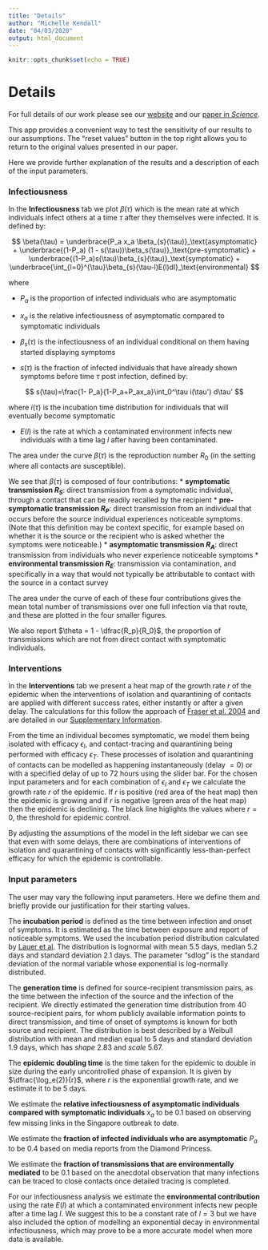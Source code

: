 ```yaml
---
title: "Details"
author: "Michelle Kendall"
date: "04/03/2020"
output: html_document
---
```


<!-- NB you need to perform
     library(knitr)
     knit(details.Rmd)
     to create the md file
     to be used in the shiny app -->

```r
knitr::opts_chunk$set(echo = TRUE)
```

# Details

For full details of our work please see our <a href="https://045.medsci.ox.ac.uk/" target="_blank">website</a> and our <a href="https://science.sciencemag.org/lookup/doi/10.1126/science.abb6936" target="_blank">paper in *Science*</a>.

This app provides a convenient way to test the sensitivity of our results to our assumptions.
The "reset values" button in the top right allows you to return to the original values presented in our paper.

Here we provide further explanation of the results and a description of each of the input parameters.

### Infectiousness

In the **Infectiousness** tab we plot $\beta(\tau)$ which is the mean rate at which individuals infect others at a time $\tau$ after they themselves were infected. It is defined by:

$$
\beta(\tau) = \underbrace{P_a x_a \beta_{s}(\tau)}_\text{asymptomatic} + \underbrace{(1-P_a) (1 - s(\tau))\beta_s(\tau)}_\text{pre-symptomatic} + \underbrace{(1-P_a)s(\tau)\beta_{s}(\tau)}_\text{symptomatic} + \underbrace{\int_{l=0}^{\tau}\beta_{s}(\tau-l)E(l)dl}_\text{environmental}
$$

where 

* $P_a$ is the proportion of infected individuals who are asymptomatic

* $x_a$ is the relative infectiousness of asymptomatic compared to symptomatic individuals

* $\beta_s(\tau)$ is the infectiousness of an individual conditional on them having started displaying symptoms

* $s(\tau)$ is the fraction of infected individuals that have already shown symptoms before time $\tau$ post infection, defined by:

$$
s(\tau)=\frac{1- P_a}{1-P_a+P_ax_a}\int_0^\tau i(\tau') d\tau'
$$

where $i(\tau)$ is the incubation time distribution for individuals that will eventually become symptomatic

* $E(l)$ is the rate at which a contaminated environment infects new individuals with a time lag $l$ after having been contaminated.


The area under the curve $\beta(\tau)$ is the reproduction number $R_0$ (in the setting where all contacts are susceptible).

We see that $\beta(\tau)$ is composed of four contributions: 
* **symptomatic transmission $R_S$**: direct transmission from a symptomatic individual, through a contact that can be readily recalled by the recipient
* **pre-symptomatic transmission $R_P$**: direct transmission from an individual that occurs before the source individual experiences noticeable symptoms. (Note that this definition may be context specific, for example based on whether it is the source or the recipient who is asked whether the symptoms were noticeable.)
* **asymptomatic transmission $R_A$**: direct transmission from individuals who never experience noticeable symptoms
* **environmental transmission $R_E$**: transmission via contamination, and specifically in a way that would not typically be attributable to contact with the source in a contact survey

The area under the curve of each of these four contributions gives the mean total number of transmissions over one full infection via that route, and these are plotted in the four smaller figures.

We also report $\theta = 1 - \dfrac{R_p}{R_0}$, the proportion of transmissions which are not from direct contact with symptomatic individuals.

### Interventions

In the **Interventions** tab we present a heat map of the growth rate $r$ of the epidemic when the interventions of isolation and quarantining of contacts are applied with different success rates, either instantly or after a given delay.
The calculations for this follow the approach of <a href="https://doi.org/10.1073/pnas.0307506101" target="_blank">Fraser et al. 2004</a> and are detailed in our <a href="https://science.sciencemag.org/lookup/doi/10.1126/science.abb6936" target="_blank">Supplementary Information</a>.

From the time an individual becomes symptomatic, we model them being isolated with efficacy $\epsilon_I$, and contact-tracing and quarantining being performed with efficacy $\epsilon_T$.
These processes of isolation and quarantining of contacts can be modelled as happening instantaneously (delay $=0$) or with a specified delay of up to 72 hours using the slider bar.
For the chosen input parameters and for each combination of $\epsilon_I$ and $\epsilon_T$ we calculate the growth rate $r$ of the epidemic.
If $r$ is positive (red area of the heat map) then the epidemic is growing and if $r$ is negative (green area of the heat map) then the epidemic is declining. 
The black line higlights the values where $r=0$, the threshold for epidemic control.

By adjusting the assumptions of the model in the left sidebar we can see that even with some delays, there are combinations of interventions of isolation and quarantining of contacts with significantly less-than-perfect efficacy for which the epidemic is controllable.

### Input parameters

The user may vary the following input parameters.
Here we define them and briefly provide our justification for their starting values.

The **incubation period** is defined as the time between infection and onset of symptoms. 
It is estimated as the time between exposure and report of noticeable symptoms. 
We used the incubation period distribution calculated by <a href="https://www.medrxiv.org/content/10.1101/2020.02.02.20020016v1" target="_blank">Lauer et al</a>. 
The distribution is lognormal with mean 5.5 days, median 5.2 days and standard deviation 2.1 days.
The parameter "sdlog" is the standard deviation of the normal variable whose exponential is log-normally distributed.

The **generation time** is defined for source-recipient transmission pairs, as the time between the infection of the source and the infection of the recipient.
We directly estimated the generation time distribution from 40 source-recipient pairs, for whom publicly available information points to direct transmission, and time of onset of symptoms is known for both source and recipient. 
The distribution is best described by a Weibull distribution with mean and median equal to 5 days and standard deviation 1.9 days, which has *shape* 2.83 and *scale* 5.67.

The **epidemic doubling time** is the time taken for the epidemic to double in size during the early uncontrolled phase of expansion.
It is given by $\dfrac{\log_e(2)}{r}$, where $r$ is the exponential growth rate, and we estimate it to be 5 days.

We estimate the **relative infectiousness of asymptomatic individuals compared with symptomatic individuals** $x_a$ to be 0.1 based on observing few missing links in the Singapore outbreak to date.

We estimate the **fraction of infected individuals who are asymptomatic** $P_a$ to be 0.4 based on media reports from the Diamond Princess.

We estimate the **fraction of transmissions that are environmentally mediated** to be 0.1 based on the anecdotal observation that many infections can be traced to close contacts once detailed tracing is completed.

For our infectiousness analysis we estimate the **environmental contribution** using the rate $E(l)$ at which a contaminated environment infects new people after a time lag $l$. 
We suggest this to be a constant rate of $l=3$ but we have also included the option of modelling an exponential decay in environmental infectiousness, which may prove to be a more accurate model when more data is available.


